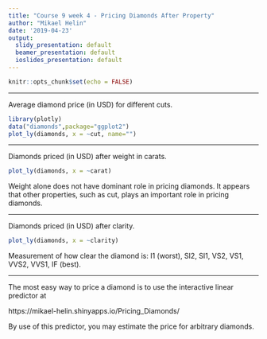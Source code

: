 ```yaml
---
title: "Course 9 week 4 - Pricing Diamonds After Property"
author: "Mikael Helin"
date: '2019-04-23'
output:
  slidy_presentation: default
  beamer_presentation: default
  ioslides_presentation: default
---
```



```r
knitr::opts_chunk$set(echo = FALSE)
```

---

Average diamond price (in USD) for different cuts.

```r
library(plotly)
data("diamonds",package="ggplot2")
plot_ly(diamonds, x = ~cut, name="")
```

---

Diamonds priced (in USD) after weight in carats.

```r
plot_ly(diamonds, x = ~carat)
```

Weight alone does not have dominant role in pricing diamonds. It appears that other properties, such as cut, plays an important role in pricing diamonds.

---

Diamonds priced (in USD) after clarity.

```r
plot_ly(diamonds, x = ~clarity)
```

Measurement of how clear the diamond is: I1 (worst), SI2, SI1, VS2, VS1, VVS2, VVS1, IF (best).

---

The most easy way to price a diamond is to use the interactive linear predictor at

https://mikael-helin.shinyapps.io/Pricing_Diamonds/

By use of this predictor, you may estimate the price for arbitrary diamonds.


